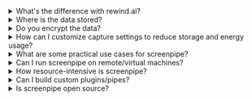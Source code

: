 

<details>
  <summary>What's the difference with rewind.ai?</summary>

  screenpipe is for developers to build apps like rewind.ai.
</details>

<details>
  <summary>Where is the data stored?</summary>
  
  - 100% of the data stay local in a SQLite database and mp4/mp3 files. You own your data
</details>

<details>
  <summary>Do you encrypt the data?</summary>
  
  - Not yet but we're working on it. We want to provide you the highest level of security.
</details>

<details>
  <summary>How can I customize capture settings to reduce storage and energy usage?</summary>
  
  - You can adjust frame rates and resolution in the configuration. Lower values will reduce storage and energy consumption. We're working on making this more user-friendly in future updates.
</details>

<details>
  <summary>What are some practical use cases for screenpipe?</summary>
  
    - RAG & question answering
    - Automation (write code somewhere else while watching you coding, write docs, fill your CRM, sync company's knowledge, etc.)
    - Analytics (track human performance, education, become aware of how you can improve, etc.)
    - etc.
    - We're constantly exploring new use cases and welcome community input!
</details>

<details>
  <summary>Can I run screenpipe on remote/virtual machines?</summary>
  
  - yes! screenpipe works seamlessly with remote desktop solutions
  - microsoft remote desktop: works out of the box, capturing both screen and audio
  - other remote solutions: generally compatible as long as they support audio/video forwarding
  - check our [server setup guide](/docs/server) for detailed instructions
</details>

<details>
  <summary>How resource-intensive is screenpipe?</summary>
  
  - designed to be lightweight and efficient
  - typical cpu usage: 1-2% on modern machines
  - memory footprint: ~100-200mb baseline
  - storage usage varies based on your capture settings and activity
  - optimized for 24/7 operation
</details>

<details>
  <summary>Can I build custom plugins/pipes?</summary>
  
  - yes! screenpipe is designed to be extensible
  - write plugins in typescript + bun
  - full access to captured screen/audio data
  - integrate with any ai model or external service
  - check our [plugin development guide](/docs/plugins) for details
</details>

<details>
  <summary>Is screenpipe open source?</summary>
  
  - yes! core functionality is open source under MIT license
  - built with rust + tauri for the core
  - plugins system in typescript + bun
  - community contributions welcome
  - find us on [github](https://github.com/screenpipe)
</details>
